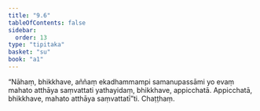 ```yaml
---
title: "9.6"
tableOfContents: false
sidebar:
  order: 13
type: "tipitaka"
basket: "su"
book: "a1"
---
```



<DynamicBreadcrumb />

<Division number="87" book="a1">

<Paragraph number="183" book="a1">
“Nāhaṃ, bhikkhave, aññaṃ ekadhammampi samanupassāmi yo evaṃ mahato atthāya saṃvattati yathayidaṃ, bhikkhave, appicchatā. Appicchatā, bhikkhave, mahato atthāya saṃvattatī”ti.

</Paragraph>
</Division>

<Paragraph number="184" type="center" book="a1">
Chaṭṭhaṃ.
</Paragraph>